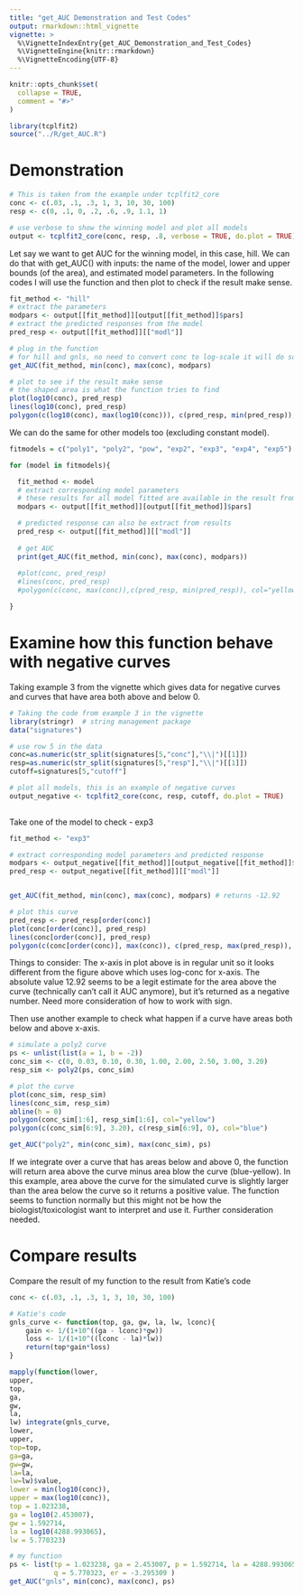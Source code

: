 ```yaml
---
title: "get_AUC Demonstration and Test Codes"
output: rmarkdown::html_vignette
vignette: >
  %\VignetteIndexEntry{get_AUC_Demonstration_and_Test_Codes}
  %\VignetteEngine{knitr::rmarkdown}
  %\VignetteEncoding{UTF-8}
---
```


```r
knitr::opts_chunk$set(
  collapse = TRUE,
  comment = "#>"
)
```

```r
library(tcplfit2)
source("../R/get_AUC.R")
```

# Demonstration

```r
# This is taken from the example under tcplfit2_core
conc <- c(.03, .1, .3, 1, 3, 10, 30, 100)
resp <- c(0, .1, 0, .2, .6, .9, 1.1, 1)

# use verbose to show the winning model and plot all models 
output <- tcplfit2_core(conc, resp, .8, verbose = TRUE, do.plot = TRUE)
```

Let say we want to get AUC for the winning model, in this case, hill. We can do that with get_AUC() with inputs: the name of the model, lower and upper bounds (of the area), and estimated model parameters. In the following codes I will use the function and then plot to check if the result make sense.

```r
fit_method <- "hill"
# extract the parameters 
modpars <- output[[fit_method]][output[[fit_method]]$pars]
# extract the predicted responses from the model
pred_resp <- output[[fit_method]][["modl"]]

# plug in the function 
# for hill and gnls, no need to convert conc to log-scale it will do so inside the function
get_AUC(fit_method, min(conc), max(conc), modpars)

# plot to see if the result make sense
# the shaped area is what the function tries to find
plot(log10(conc), pred_resp)
lines(log10(conc), pred_resp)
polygon(c(log10(conc), max(log10(conc))), c(pred_resp, min(pred_resp)), col="yellow")
```

We can do the same for other models too (excluding constant model).

```r
fitmodels = c("poly1", "poly2", "pow", "exp2", "exp3", "exp4", "exp5")

for (model in fitmodels){

  fit_method <- model
  # extract corresponding model parameters
  # these results for all model fitted are available in the result from tcplfit2_core  
  modpars <- output[[fit_method]][output[[fit_method]]$pars]

  # predicted response can also be extract from results
  pred_resp <- output[[fit_method]][["modl"]]
  
  # get AUC
  print(get_AUC(fit_method, min(conc), max(conc), modpars))
  
  #plot(conc, pred_resp)
  #lines(conc, pred_resp)
  #polygon(c(conc, max(conc)),c(pred_resp, min(pred_resp)), col="yellow")

}
```

# Examine how this function behave with negative curves

Taking example 3 from the vignette which gives data for negative curves and curves that have area both above and below 0.

```r
# Taking the code from example 3 in the vignette 
library(stringr)  # string management package
data("signatures")

# use row 5 in the data
conc=as.numeric(str_split(signatures[5,"conc"],"\\|")[[1]])
resp=as.numeric(str_split(signatures[5,"resp"],"\\|")[[1]])
cutoff=signatures[5,"cutoff"]

# plot all models, this is an example of negative curves 
output_negative <- tcplfit2_core(conc, resp, cutoff, do.plot = TRUE)
    
```

Take one of the model to check - exp3

```r
fit_method <- "exp3"

# extract corresponding model parameters and predicted response
modpars <- output_negative[[fit_method]][output_negative[[fit_method]]$pars]
pred_resp <- output_negative[[fit_method]][["modl"]]


get_AUC(fit_method, min(conc), max(conc), modpars) # returns -12.92

# plot this curve
pred_resp <- pred_resp[order(conc)]
plot(conc[order(conc)], pred_resp)
lines(conc[order(conc)], pred_resp)
polygon(c(conc[order(conc)], max(conc)), c(pred_resp, max(pred_resp)), col="yellow")
```


Things to consider: The x-axis in plot above is in regular unit so it looks different from the figure above which uses log-conc for x-axis. The absolute value 12.92 seems to be a legit estimate for the area above the curve (technically can't call it AUC anymore), but it's returned as a negative number. Need more consideration of how to work with sign. 

Then use another example to check what happen if a curve have areas both below and above x-axis.

```r
# simulate a poly2 curve
ps <- unlist(list(a = 1, b = -2))
conc_sim <- c(0, 0.03, 0.10, 0.30, 1.00, 2.00, 2.50, 3.00, 3.20)
resp_sim <- poly2(ps, conc_sim)

# plot the curve 
plot(conc_sim, resp_sim)
lines(conc_sim, resp_sim)
abline(h = 0)
polygon(conc_sim[1:6], resp_sim[1:6], col="yellow")
polygon(c(conc_sim[6:9], 3.20), c(resp_sim[6:9], 0), col="blue")
```

```r
get_AUC("poly2", min(conc_sim), max(conc_sim), ps)
```

If we integrate over a curve that has areas below and above 0, the function will return area above the curve minus area blow the curve (blue-yellow). In this example, area above the curve for the simulated curve is slightly larger than the area below the curve so it returns a positive value. The function seems to function normally but this might not be how the biologist/toxicologist want to interpret and use it. Further consideration needed. 


# Compare results

Compare the result of my function to the result from Katie's code

```r
conc <- c(.03, .1, .3, 1, 3, 10, 30, 100)

# Katie's code 
gnls_curve <- function(top, ga, gw, la, lw, lconc){
    gain <- 1/(1+10^((ga - lconc)*gw))
    loss <- 1/(1+10^((lconc - la)*lw))
    return(top*gain*loss)
}

mapply(function(lower,
upper,
top,
ga,
gw,
la,
lw) integrate(gnls_curve,
lower,
upper,
top=top,
ga=ga,
gw=gw,
la=la,
lw=lw)$value,
lower = min(log10(conc)),
upper = max(log10(conc)),
top = 1.023238,
ga = log10(2.453007),
gw = 1.592714,
la = log10(4288.993065),
lw = 5.770323)

# my function 
ps <- list(tp = 1.023238, ga = 2.453007, p = 1.592714, la = 4288.993065,
           q = 5.770323, er = -3.295309 )
get_AUC("gnls", min(conc), max(conc), ps)
```


